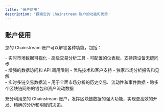 ```yaml
---
title: '账户使用'
description: '探索您的 Chainstream 账户的功能和优势'
---
```


## 账户使用

您的 Chainstream 账户可以解锁各种功能，包括：

<CardGroup cols={3}>
  <Card title="Chainstream Terminal" icon="desktop" color="#4D9CFF">
    <div className="mt-2">
      - 实时市场数据可视化
      - 高级交易分析工具
      - 可配置的仪表板，支持跨设备无缝同步
    </div>
  </Card>

  <Card title="会员权益" icon="crown" color="#16A34A">
    <div className="mt-2">
      - 增强的数据访问和 API 调用限制
      - 优先技术和客户支持
      - 独家市场分析报告和见解
    </div>
  </Card>

  <Card title="Chainstream 数据 API" icon="code" color="#FB6514">
    <div className="mt-2">
      - 实时多链交易数据流
      - 用于全面市场分析的历史交易、流动性和事件数据
      - 跨多个区块链网络的钱包和资产流动数据
    </div>
  </Card>
</CardGroup>

充分利用您的 Chainstream 账户，发挥区块链数据的强大功能，实现更高效的开发、精确的分析和明智的决策。 